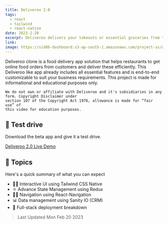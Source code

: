 ```yaml
---
title: Deliveroo 2.0
tags:
  - react
  - tailwind
  - react-native
date: 2023-2-20
excerpt: Deliveroo delivers your takeouts or essential groceries from the best-rated local partners straight to your door.
link:
image: https://sid86-dashboard.s3-ap-south-1.amazonaws.com/project-ss/wAw94pbQTCXcnCum8RUgn3.png
---
```


<p className=''>
	Deliveroo clone is a food delivery app solution that helps restaurants to get
	online food orders from customers and deliver these efficiently. This
	Deliveroo like app already includes all essential features and is end-to-end
	customizable to suit your business requirements. This project is made for
	informational and educational purposes only. 
	
	We do not own or affiliate with Deliveroo and it's subsidiaries in any form. Copyright Disclaimer under
	section 107 of the Copyright Act 1976, allowance is made for “fair use” of
	this video for education purposes.
</p>

<div className="py-5">

## :rocket: Test drive

Download the beta app and give it a test drive.

<div>
<a target="_blank" href="https://drive.google.com/file/d/18hx0UIQ_rG5-bmszpJ2yssegB7hajGSP/view" className="btn btn-green">Deliveroo 2.0 Live Demo</a>
</div>
</div>

<div className="py-5">

## :paperclip: Topics

Here's a quick summary of what you can expect

- 👨‍🎤 Interactive UI using Tailwind CSS Native
- ⚛ Advance State Management using Redux
- 👨‍🚀 Navigation using React-Navigation
- 📊 Data management using Sanity IO (CRM)
- 🚀 Full-stack deployment breakdown

</div>

> Last Updated Mon Feb 20 2023
